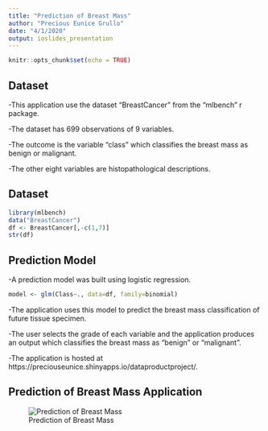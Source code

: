 ```yaml
---
title: "Prediction of Breast Mass"
author: "Precious Eunice Grullo"
date: "4/1/2020"
output: ioslides_presentation
---
```


```r
knitr::opts_chunk$set(echo = TRUE)
```

## Dataset
-This application use the dataset "BreastCancer" from the "mlbench" r package.  

-The dataset has 699 observations of 9 variables.  

-The outcome is the variable "class" which classifies the breast mass as benign or malignant.  

-The other eight variables are histopathological descriptions.  

## Dataset

```r
library(mlbench)
data("BreastCancer")
df <- BreastCancer[,-c(1,7)]
str(df)
```

## Prediction Model
-A prediction model was built using logistic regression.
```r
model <- glm(Class~., data=df, family=binomial)
```
-The application uses this model to predict the breast mass classification of future tissue specimen.

-The user selects the grade of each variable and the application produces an output which classifies the breast mass as "benign" or "malignant".

-The application is hosted at https://preciouseunice.shinyapps.io/dataproductproject/.

## Prediction of Breast Mass Application
![Prediction of Breast Mass](Prediction App.png)

